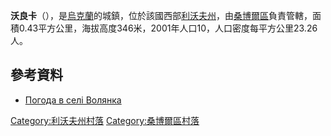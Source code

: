 {{coord|49|24|40|N|23|10|20|E|scale:100000|display=title}}

'''沃良卡'''（{{lang-uk|Волянка}}），是[[烏克蘭|烏克蘭]]的城鎮，位於該國西部[[利沃夫州|利沃夫州]]，由[[桑博爾區|桑博爾區]]負責管轄，面積0.43平方公里，海拔高度346米，2001年人口10，人口密度每平方公里23.26人。

==參考資料==
* [http://weather.in.ua/ua/l'vovskaja/4560 Погода в селі Волянка]{{Wayback|url=http://weather.in.ua/ua/l%27vovskaja/4560 |date=20160305071010 }}

[[Category:利沃夫州村落|Category:利沃夫州村落]]
[[Category:桑博爾區村落|Category:桑博爾區村落]]


{{Lviv-geo-stub}}